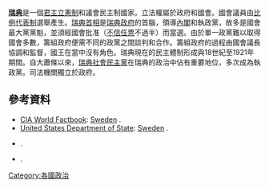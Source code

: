 '''[[瑞典|瑞典]]'''是一個[[君主立憲制|君主立憲制]]和議會民主制國家。立法權屬於政府和國會。國會議員由[[比例代表制|比例代表制]]選舉產生。[[瑞典首相|瑞典首相]]是[[瑞典政府|瑞典政府]]的首腦，領導[[內閣|內閣]]和執政黨，故多是國會最大黨黨魁，並須經國會批准（[[不信任動議|不信任票]]不過半）而當選。由於單一政黨難以取得國會多數，籌組政府便需不同的政黨之間談判和合作。籌組政府的過程由國會議長協調和監督，國王在當中沒有角色。瑞典現在的民主體制形成與18世紀至1921年期間。自大蕭條以來，[[瑞典社會民主黨|瑞典社會民主黨]]在瑞典的政治中佔有重要地位，多次成為執政黨。司法機關獨立於政府。

== 參考資料 ==
*[[CIA_World_Factbook|CIA World Factbook]]: [https://www.cia.gov/library/publications/the-world-factbook/geos/sw.html Sweden] {{Wayback|url=https://www.cia.gov/library/publications/the-world-factbook/geos/sw.html |date=20151129213453 }}.
*[[United_States_Department_of_State|United States Department of State]]: [http://www.state.gov/r/pa/ei/bgn/2880.htm Sweden] {{Wayback|url=http://www.state.gov/r/pa/ei/bgn/2880.htm |date=20190503140204 }}.
* {{Citation | first1 = Jan | last1 = Burck | first2 = Christoph | last2 = Bals | first3 = Marisa | last3 = Beck | first4 = Elisabeth | last4 = Rüthlein | title = Climate Change Performance Index 2008 | date = December 2007 | publisher = German watch | url = http://www.germanwatch.org/klima/ccpi2008.Pdf | format = PDF | deadurl = yes | archiveurl = https://web.archive.org/web/20140824001358/http://germanwatch.org/klima/ccpi2008.pdf | archivedate = 2014-08-24 }}.
* {{Citation|first=Jenny |last=Hansson |year=2008 |title=Report on Swedish national parliamentarians' work hours, sleep and life satisfaction |contribution=De Folkvaldas Livsvillkor |place=SE |url=http://www8.umu.se/soc/personal/Jenny%20Hanssons%20avhandlingsarbete.%20Presentation%20samt%20.pdf |publisher=UMU |format=PDF |language=sv |deadurl=yes |archiveurl=https://web.archive.org/web/20090303215553/http://www8.umu.se/soc/personal/Jenny%20Hanssons%20avhandlingsarbete.%20Presentation%20samt%20.pdf |archivedate=2009-03-03 }}.
{{欧洲题目|政治}}
[[Category:各國政治|Category:各國政治]]